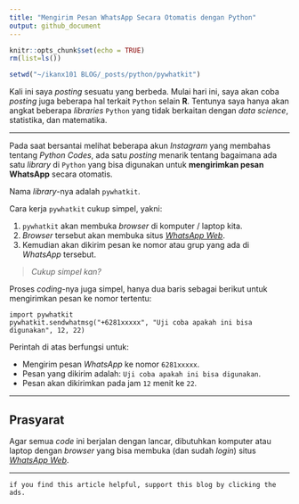 ```yaml
---
title: "Mengirim Pesan WhatsApp Secara Otomatis dengan Python"
output: github_document
---
```


```r
knitr::opts_chunk$set(echo = TRUE)
rm(list=ls())

setwd("~/ikanx101 BLOG/_posts/python/pywhatkit")
```

Kali ini saya _posting_ sesuatu yang berbeda. Mulai hari ini, saya akan coba _posting_ juga beberapa hal terkait `Python` selain __R__. Tentunya saya hanya akan angkat beberapa _libraries_ `Python` yang tidak berkaitan dengan _data science_, statistika, dan matematika.

---

Pada saat bersantai melihat beberapa akun _Instagram_ yang membahas tentang _Python Codes_, ada satu _posting_ menarik tentang bagaimana ada satu _library_ di `Python` yang bisa digunakan untuk __mengirimkan pesan WhatsApp__ secara otomatis.

Nama _library_-nya adalah `pywhatkit`. 

Cara kerja `pywhatkit` cukup simpel, yakni:

1. `pywhatkit` akan membuka _browser_ di komputer / laptop kita.
1. _Browser_ tersebut akan membuka situs [_WhatsApp Web_](https://web.whatsapp.com/).
1. Kemudian akan dikirim pesan ke nomor atau grup yang ada di _WhatsApp_ tersebut.

> _Cukup simpel kan?_


Proses _coding_-nya juga simpel, hanya dua baris sebagai berikut untuk mengirimkan pesan ke nomor tertentu:

```
import pywhatkit
pywhatkit.sendwhatmsg("+6281xxxxx", "Uji coba apakah ini bisa digunakan", 12, 22)
```

Perintah di atas berfungsi untuk:

- Mengirim pesan _WhatsApp_ ke nomor `6281xxxxx`.
- Pesan yang dikirim adalah: `Uji coba apakah ini bisa digunakan`.
- Pesan akan dikirimkan pada jam `12` menit ke `22`.

---

## Prasyarat

Agar semua _code_ ini berjalan dengan lancar, dibutuhkan komputer atau laptop dengan _browser_ yang bisa membuka (dan sudah _login_) situs [_WhatsApp Web_](https://web.whatsapp.com/).

---

`if you find this article helpful, support this blog by clicking the ads.`